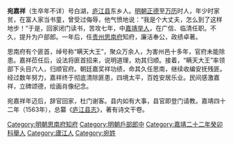 '''宛嘉祥'''（生卒年不详）号白湖，[[庐江县|庐江县]]东乡人。[[明朝|明朝]][[正德_(明朝)|正德]]至[[万历|万历]]时人，年少时家贫，在富人家当书童，曾受过侮辱，他气愤地说：“我是个大丈夫，怎么到了这样地步！”于是，回家闭门读书，苦攻七年，中[[嘉靖|嘉靖]][[举人|举人]]，在广信、临清任职。不久，提升为户部郎。一年后，任[[贵州|贵州]][[思南府|思南府]]知府，廉洁奉公，政绩卓著。

思南府有个匪首，绰号称“瞒天大王”，聚众万余人，为害州邑十多年，官府未能除患。嘉祥莅任后，设法将匪首招来，说明道理，劝其归顺。接着，“瞒天大王”率领部下头目六人，归顺官府。朝廷嘉奖祥功绩，命其久任思南，继续收编安抚残匪。经过数年努力，嘉祥终于彻底清除匪患，四境太平，百姓安居乐业。民间感激嘉祥，立碑颂德，绘画肖像纪念。

宛嘉祥年迈后，辞官回家，杜门谢客。县内如有大事，县官即登门请教。嘉靖四十二年（1563年），总纂《[[庐江县志|庐江县志]]》，著有诗文干卷。

{{明朝官员小作品}}
[[Category:明朝思南府知府|Category:明朝思南府知府]]
[[Category:明朝戶部郎中|Category:明朝戶部郎中]]
[[Category:嘉靖二十二年癸卯科舉人|Category:嘉靖二十二年癸卯科舉人]]
[[Category:廬江人|Category:廬江人]]
[[Category:宛姓|Category:宛姓]]